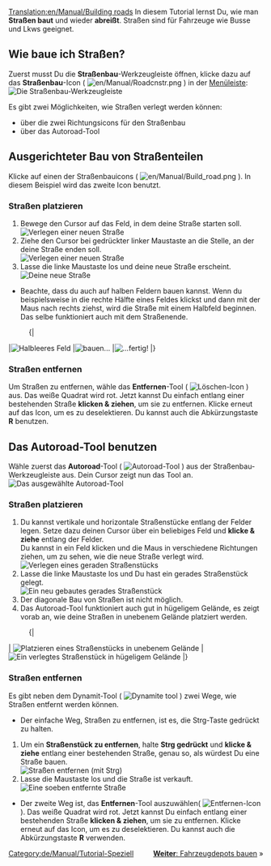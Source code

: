 [[Translation:en/Manual/Building roads]]
{{de/Manual/Tutorial/Tutorial}}
In diesem Tutorial lernst Du, wie man '''Straßen baut''' und wieder '''abreißt'''. Straßen sind für Fahrzeuge wie Busse und Lkws geeignet.

== Wie baue ich Straßen? ==
Zuerst musst Du die '''Straßenbau'''-Werkzeugleiste öffnen, klicke dazu auf das '''Straßenbau'''-Icon ( [[File:en/Manual/Roadcnstr.png]] ) in der [[en/Spieloberfläche|Menüleiste]]:<br/>[[File:en/Manual/Road constructionnew.png|none|frame|Die Straßenbau-Werkzeugleiste]]

Es gibt zwei Möglichkeiten, wie Straßen verlegt werden können:
* über die zwei Richtungsicons für den Straßenbau
* über das Autoroad-Tool

== Ausgerichteter Bau von Straßenteilen  ==
Klicke auf einen der Straßenbauicons ( [[File:en/Manual/Build road.png]] ). In diesem Beispiel wird das zweite Icon benutzt.

=== Straßen platzieren ===
# Bewege den Cursor auf das Feld, in dem deine Straße starten soll.<br/>[[File:en/Manual/Build roads01.png|none|frame|Verlegen einer neuen Straße]]
# Ziehe den Cursor bei gedrückter linker Maustaste an die Stelle, an der deine Straße enden soll.<br/>[[File:en/Manual/Build roads02.png|none|frame|Verlegen einer neuen Straße]]
# Lasse die linke Maustaste los und deine neue Straße erscheint.<br/>[[File:en/Manual/Build roads03.png|none|frame|Deine neue Straße]]

* Beachte, dass du auch auf halben Feldern bauen kannst. Wenn du beispielsweise in die rechte Hälfte eines Feldes klickst und dann mit der Maus nach rechts ziehst, wird die Straße mit einem Halbfeld beginnen. Das selbe funktioniert auch mit dem Straßenende.

:{|
|[[File:en/Manual/Build roads04.png|none|frame|Halbleeres Feld]]
|[[File:en/Manual/Build roads05.png|none|frame|bauen...]]
|[[File:en/Manual/Build roads06.png|none|frame|...fertig!]]
|}
=== Straßen entfernen === 
Um Straßen zu entfernen, wähle das '''Entfernen'''-Tool ( [[File:en/Manual/Toggle clear active.png|Löschen-Icon]] ) aus. Das weiße Quadrat wird rot. Jetzt kannst Du einfach entlang einer bestehenden Straße '''klicken & ziehen''', um sie zu entfernen. Klicke erneut auf das Icon, um es zu deselektieren. Du kannst auch die Abkürzungstaste '''R''' benutzen.

== Das Autoroad-Tool benutzen ==
Wähle zuerst das '''Autoroad'''-Tool ( [[File:en/Manual/Autoroad.png|Autoroad-Tool]] ) aus der Straßenbau-Werkzeugleiste aus. Dein Cursor zeigt nun das Tool an.[[File:en/Manual/AutoroadTut1.png|none|frame|Das ausgewählte Autoroad-Tool]]

=== Straßen platzieren ===
# Du kannst vertikale und horizontale Straßenstücke entlang der Felder legen. Setze dazu deinen Cursor über ein beliebiges Feld und '''klicke & ziehe''' entlang der Felder.<br/>Du kannst in ein Feld klicken und die Maus in verschiedene Richtungen ziehen, um zu sehen, wie die neue Straße verlegt wird.<br/>[[File:en/Manual/AutoroadTut2.png|none|frame|Verlegen eines geraden Straßenstücks]]
# Lasse die linke Maustaste los und Du hast ein gerades Straßenstück gelegt.<br/>[[File:en/Manual/AutoroadTut3.png|none|frame|Ein neu gebautes gerades Straßenstück]]
# Der diagonale Bau von Straßen ist nicht möglich.
# Das Autoroad-Tool funktioniert auch gut in hügeligem Gelände, es zeigt vorab an, wie deine Straßen in unebenem Gelände platziert werden.
:{|
| [[File:en/Manual/AutoroadTut5.png|none|frame|Platzieren eines Straßenstücks in unebenem Gelände]]
| [[File:en/Manual/AutoroadTut6.png|none|frame|Ein verlegtes Straßenstück in hügeligem Gelände]]
|}

=== Straßen entfernen ===
Es gibt neben dem Dynamit-Tool ( [[File:en/Manual/Clear title.png|Dynamite tool]] ) zwei Wege, wie Straßen entfernt werden können.

* Der einfache Weg, Straßen zu entfernen, ist es, die Strg-Taste gedrückt zu halten.

# Um ein '''Straßenstück zu entfernen''', halte '''Strg gedrückt''' und '''klicke & ziehe''' entlang einer bestehenden Straße, genau so, als würdest Du eine Straße bauen.<br/>[[File:en/Manual/AutoroadTut7.png|none|frame|Straßen entfernen (mit Strg)]]
# Lasse die Maustaste los und die Straße ist verkauft.<br/>[[File:en/Manual/AutoroadTut8.png|none|frame|Eine soeben entfernte Straße]]

* Der zweite Weg ist, das '''Entfernen'''-Tool auszuwählen( [[File:en/Manual/Toggle clear active.png|Entfernen-Icon]] ). Das weiße Quadrat wird rot. Jetzt kannst Du einfach entlang einer bestehenden Straße '''klicken & ziehen''', um sie zu entfernen. Klicke erneut auf das Icon, um es zu deselektieren. Du kannst auch die Abkürzungstaste '''R''' verwenden.

<span style="float: right">[[de/Manual/Fahrzeugdepots bauen|'''Weiter''': Fahrzeugdepots bauen]] &raquo;</span>

[[Category:de/Manual/Tutorial-Speziell]]